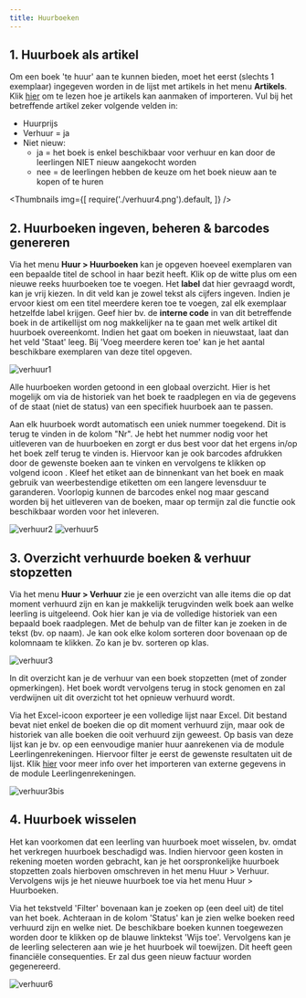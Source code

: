 ```yaml
---
title: Huurboeken
---
```


## 1. Huurboek als artikel

Om een boek 'te huur' aan te kunnen bieden, moet het eerst (slechts 1 exemplaar) ingegeven worden in de lijst met artikels in het menu **Artikels**. Klik [hier](../artikels#1-artikels-ingeven-in-toolbox) om te lezen hoe je artikels kan aanmaken of importeren. 
Vul bij het betreffende artikel zeker volgende velden in:
- Huurprijs
- Verhuur = ja
- Niet nieuw:
    - ja = het boek is enkel beschikbaar voor verhuur en kan door de leerlingen NIET nieuw aangekocht worden
    - nee = de leerlingen hebben de keuze om het boek nieuw aan te kopen of te huren

<Thumbnails img={[
    require('./verhuur4.png').default, 
]} />

## 2. Huurboeken ingeven, beheren & barcodes genereren

Via het menu **Huur > Huurboeken** kan je opgeven hoeveel exemplaren van een bepaalde titel de school in haar bezit heeft. Klik op de witte plus om een nieuwe reeks huurboeken toe te voegen. Het **label** dat hier gevraagd wordt, kan je vrij kiezen. In dit veld kan je zowel tekst als cijfers ingeven. Indien je ervoor kiest om een titel meerdere keren toe te voegen, zal elk exemplaar hetzelfde label krijgen. Geef hier bv. de **interne code** in van dit betreffende boek in de artikellijst om nog makkelijker na te gaan met welk artikel dit huurboek overeenkomt. Indien het gaat om boeken in nieuwstaat, laat dan  het veld 'Staat' leeg. Bij 'Voeg meerdere keren toe' kan je het aantal beschikbare exemplaren van deze titel opgeven.  

![verhuur1](./verhuur1.png)

Alle huurboeken worden getoond in een globaal overzicht. Hier is het mogelijk om via <LegacyAction img="lijst.png"/> de historiek van het boek te raadplegen en via <LegacyAction img="edit.png"/> de gegevens of de staat (niet de status) van een specifiek huurboek aan te passen.

Aan elk huurboek wordt automatisch een uniek nummer toegekend. Dit is terug te vinden in de kolom "Nr". Je hebt het nummer nodig voor het uitleveren van de huurboeken en zorgt er dus best voor dat het ergens in/op het boek zelf terug te vinden is. Hiervoor kan je ook barcodes afdrukken door de gewenste boeken aan te vinken en vervolgens te klikken op volgend icoon <LegacyAction img="barcode.png" text="Barcodes"/>. Kleef het etiket aan de binnenkant van het boek en maak gebruik van weerbestendige etiketten om een langere levensduur te garanderen. Voorlopig kunnen de barcodes enkel nog maar gescand worden bij het uitleveren van de boeken, maar op termijn zal die functie ook beschikbaar worden voor het inleveren. 

![verhuur2](./verhuur2.png)
![verhuur5](./verhuur5.PNG)

## 3. Overzicht verhuurde boeken & verhuur stopzetten
Via het menu **Huur > Verhuur** zie je een overzicht van alle items die op dat moment verhuurd zijn en kan je makkelijk terugvinden welk boek aan welke leerling is uitgeleend. Ook hier kan je via <LegacyAction img="lijst.png"/> de volledige historiek van een bepaald boek raadplegen. Met de behulp van de filter kan je zoeken in de tekst (bv. op naam). Je kan ook elke kolom sorteren door bovenaan op de kolomnaam te klikken. Zo kan je bv. sorteren op klas. 

![verhuur3](./verhuur3.JPG)
 
 In dit overzicht kan je de verhuur van een boek stopzetten (met of zonder opmerkingen). Het boek wordt vervolgens terug in stock genomen en zal verdwijnen uit dit overzicht tot het opnieuw verhuurd wordt. 

 Via het Excel-icoon exporteer je een volledige lijst naar Excel. Dit bestand bevat niet enkel de boeken die op dit moment verhuurd zijn, maar ook de historiek van alle boeken die ooit verhuurd zijn geweest. Op basis van deze lijst kan je bv. op een eenvoudige manier huur aanrekenen via de module Leerlingenrekeningen. Hiervoor filter je eerst de gewenste resultaten uit de lijst. Klik [hier](/leerlingenrekeningen/Importeren/#4-externe-gegevens) voor meer info over het importeren van externe gegevens in de module Leerlingenrekeningen. 

 ![verhuur3bis](./verhuur3bis.PNG)

 ## 4. Huurboek wisselen
 Het kan voorkomen dat een leerling van huurboek moet wisselen, bv. omdat het verkregen huurboek beschadigd was. Indien hiervoor geen kosten in rekening moeten worden gebracht, kan je het oorspronkelijke huurboek stopzetten zoals hierboven omschreven in het menu Huur > Verhuur. Vervolgens wijs je het nieuwe huurboek toe via het menu Huur > Huurboeken. 

Via het tekstveld 'Filter' bovenaan kan je zoeken op (een deel uit) de titel van het boek. Achteraan in de kolom 'Status' kan je zien welke boeken reed verhuurd zijn en welke niet. De beschikbare boeken kunnen toegewezen worden door te klikken op de blauwe linktekst 'Wijs toe'. Vervolgens kan je de leerling selecteren aan wie je het huurboek wil toewijzen. Dit heeft geen financiële consequenties. Er zal dus geen nieuw factuur worden gegenereerd. 

![verhuur6](./verhuur6.png)